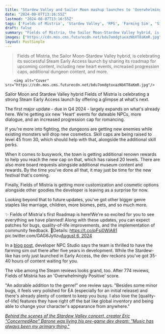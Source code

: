 ```yaml
---
title: "Stardew Valley and Sailor Moon mashup launches to 'Overwhelmingly Positive' Steam reviews, teases that this is just the start with an Early Access roadmap promising pets, marriage, and more"
date: "2024-08-07T13:16:55Z"
lastmod: "2024-08-07T13:16:55Z"
tags: ['Fields of Mistria', 'Stardew Valley', 'RPG', 'Farming Sim', 'Simulation']
draft: false
summary: "Fields of Mistria, the Sailor Moon-Stardew Valley hybrid, is celebrating its successful Steam Early Access launch by sharing its roadmap for upcoming content, including new heart events, increased progression caps, additional dungeon content, and more."
images: ["https://cdn.mos.cms.futurecdn.net/bdu7omdgtuxazNbXT8aKmR.jpg"]
layout: PostSimple
---
```

> Fields of Mistria, the Sailor Moon-Stardew Valley hybrid, is celebrating its successful Steam Early Access launch by sharing its roadmap for upcoming content, including new heart events, increased progression caps, additional dungeon content, and more.


        <img alt="Cover" src="https://cdn.mos.cms.futurecdn.net/bdu7omdgtuxazNbXT8aKmR.jpg"/>
        
Sailor Moon and Stardew Valley hybrid Fields of Mistria is celebrating a strong Steam Early Access launch by offering a glimpse at what's next.

The first major update - due in Q4 2024 - largely expands on what's already here. We're getting six new 'Heart' events for dateable NPCs, more dialogue, and an increased progression cap for romancing.

If you're more into fighting, the dungeons are getting new enemies while existing monsters will drop new cosmetics. Skill caps are being raised to level 45 from 30, which should help with that, alongside the additional skill perks.

When it comes to busywork, the town is getting additional renown rewards to help you reach the new cap on that, which has raised 20 levels. There are also more board requests alongside additional museum content and rewards. By the time you've done all that, it may just be time for the new festival that's coming.

Finally, Fields of Mistria is getting more customization and cosmetic options alongside other goodies the developer is leaving as a surprise for now.

Looking beyond that to future updates, you've got other bigger genre staples like marriage, children, more biomes, pets, and so much more.

✨ Fields of Mistria's first Roadmap is here!We're so excited for you to see everything we have planned! Along with these updates, you can expect patches for bugs, quality-of-life improvements, and the implementation of community feedback. 💛Details: https://t.co/pFsj0WlA81 pic.twitter.com/GAG6Jytlzu[August 6, 2024](https://twitter.com/FieldsofMistria/status/1820869213600288853)

In a [blog post](https://www.fieldsofmistria.com/post/fields-of-mistria-early-access-roadmap-have-arrived), developer NPC Studio says the team is thrilled to have the farming sim out there after five years in development. While the Stardew-like has only just launched in Early Access, the dev reckons you've got 35-40 hours of content waiting for you.

The vibe among the Steam reviews looks grand, too. After 774 reviews, Fields of Mistria has an 'Overwhelmingly Positive' score.

"An adorable addition to the genre!" one review says. "Besides some minor bugs, it feels very polished for EA (especially for an initial release) and there's already plenty of content to keep you busy. I also love the [quality-of-life] features they have right off the bat like global inventory and being able to change your character's appearance from anywhere."

[<em>Behind the scenes of the Stardew Valley concert, creator Eric "ConcernedApe" Barone was living his pre-game dev dream: "Music has always been my primary thing."</em>](https://www.gamesradar.com/games/simulation/behind-the-scenes-of-the-stardew-valley-concert-creator-eric-concernedape-barone-was-living-his-pre-game-dev-dream-music-has-always-been-my-primary-thing/)
        